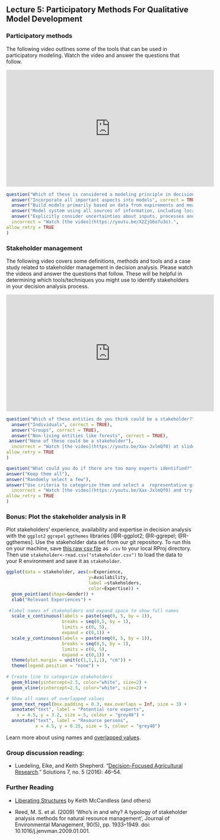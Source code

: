 ## Lecture 5: Participatory Methods For Qualitative Model Development {#participatory_methods}
<!-- [Participatory methods](#participatory_methods) -->

### Participatory methods

The following video outlines some of the tools that can be used in participatory modeling. Watch the video and answer the questions that follow. 

<iframe width="560" height="315" src="https://www.youtube.com/embed/X2ZjG6o7u3o" frameborder="0" allowfullscreen></iframe>


```r
question("Which of these is considered a modeling principle in decision analysis?",
  answer("Incorporate all important aspects into models", correct = TRUE),
  answer("Build models primarily based on data from expirements and measurements"),
  answer("Model system using all sources of information, including local and expert knowledge", correct = TRUE),
  answer("Explicitly consider uncertainties about inputs, processes and outputs", correct = TRUE),
  incorrect = "Watch [the video](https://youtu.be/X2ZjG6o7u3o).",
allow_retry = TRUE
)
```


<!-- Future question: Why might it be useful to think about 'the fox and the hedgehog' when hosting participatory model building workshops?" -->

### Stakeholder management

The following video covers some definitions, methods and tools and a case study related to stakeholder management in decision analysis. Please watch the videos and answer the questions that follow. These will be helpful in determining which tools/techniques you might use to identify stakeholders in your decision analysis process.

<!-- THis will also work, but not in html ![](https://youtu.be/Xax-JxlmQf0) -->

<!-- Note that the youtube link needs to begin with https://www.youtube.com/embed/ -->

<iframe width="560" height="315" src="https://www.youtube.com/embed/Xax-JxlmQf0" frameborder="0" allowfullscreen></iframe>

```r
question("Which of these entities do you think could be a stakeholder?",
  answer("Individuals", correct = TRUE),
  answer("Groups", correct = TRUE),
  answer("Non-living entities like forests", correct = TRUE),
 answer("None of these could be a stakeholder"),
  incorrect = "Watch [the video](https://youtu.be/Xax-JxlmQf0) at slide 6 and try again.",
allow_retry = TRUE
)
```


```r
question("What could you do if there are too many experts identified?",
answer("Keep them all"),
answer("Randomly select a few"),
answer("Use criteria to categorize them and select a  representative group", correct = TRUE),
  incorrect = "Watch [the video](https://youtu.be/Xax-JxlmQf0) and try again.",
allow_retry = TRUE
)
```

### Bonus: Plot the stakeholder analysis in R

Plot stakeholders' experience, availability and expertise in decision analysis with the `ggplot2` `ggrepel` `ggthemes` libraries [@R-ggplot2; @R-ggrepel; @R-ggthemes]. Use the stakeholder data set from our git repository. To run this on your machine, save [this raw csv file](https://raw.githubusercontent.com/CWWhitney/Decision_Analysis_Course/main/data/stakeholder.csv) as `.csv` to your local RProj directory.  Then use `stakeholder<-read.csv("stakeholder.csv")` to load the data to your R environment and save it as `stakeholder`. 

```r

ggplot(data = stakeholder, aes(x=Experience, 
                               y=Availability, 
                               label =stakeholders, 
                               color=Expertise)) + 
  geom_point(aes(shape=Gender)) +
  xlab("Relevant Experiences") +
  
 #label names of stakeholders and expand space to show full names
  scale_x_continuous(labels = paste(seq(0, 5, by = 1)), 
                     breaks = seq(0,5, by = 1), 
                     limits = c(0, 5),
                     expand = c(0,1)) +
  scale_y_continuous(labels = paste(seq(0, 5, by = 1)), 
                     breaks = seq(0,5, by = 1), 
                     limits = c(0, 5),
                     expand = c(0,1)) +
  theme(plot.margin = unit(c(1,1,1,1), "cm")) +
  theme(legend.position = "none") +
    
# Create line to categorize stakeholders
  geom_hline(yintercept=2.5, color="white", size=2) +
  geom_vline(xintercept=2.5, color="white", size=2) +

# Show all names of overlapped values
  geom_text_repel(box.padding = 0.3, max.overlaps = Inf, size = 3) +
  annotate("text", label = "Potential core experts",
    x = 4.5, y = 3.2, size = 5, colour = "grey48") +
  annotate("text", label = "Resource persons",
           x = 4.5, y = 0.25, size = 5, colour = "grey48")
```

Learn more about using names and [overlapped values](https://ggrepel.slowkow.com/articles/examples.html).

### Group discussion reading: 

- Luedeling, Eike, and Keith Shepherd. “[Decision-Focused Agricultural Research](https://www.thesolutionsjournal.com/article/decision-focused-agricultural-research/).” Solutions 7, no. 5 (2016): 46–54.

### Further Reading 

-	[Liberating Structures](http://www.liberatingstructures.com/) by Keith McCandless (and others)

- Reed, M. S. et al. (2009) ‘Who's in and why? A typology of stakeholder analysis methods for natural resource management’, Journal of Environmental Management, 90(5), pp. 1933–1949. doi: 10.1016/j.jenvman.2009.01.001.
